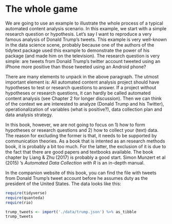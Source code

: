 # The whole game

We are going to use an example to illustrate the whole process of a typical automated content analysis scenario. In this example, we start with a simple research question or hypothesis. Let's say I want to reproduce a very famous analysis of Donald Trump's tweets. This example is very well-known in the data science scene, probably because one of the authors of the tidytext package used this example to demonstrate the power of his package (and made him on the television). The research question is very simple: are tweets from Donald Trump's twitter account tweeted using an iPhone more positive than those tweeted using an Android phone?

There are many elements to unpack in the above paragraph. The utmost important element is: All automated content analysis project should have hypotheses to test or research questions to answer. If a project without hypotheses or research questions, it can hardly be called automated content analysis (see Chapter 2 for longer discussion). Then we can think of the context we are interested to analyze (Donald Trump and his Twitter), operationalization of variables (what is positive?), data collection plan and data analysis strategy.

In this book, however, we are not going to focus on 1) how to form hypotheses or research questions and 2) how to collect your (text) data. The reason for excluding the former is that, it needs to be supported by communication theories. As a book that is intented as an research methods book, it is probably a bit too much. For the latter, the exclusion of it is due to the fact that there are good papers and textbooks available. The book chapter by Liang & Zhu (2017) is probably a good start. Simon Munzert et al (2015) 's *Automated Data Collection with R* is an in-depth manual.

In the companion website of this book, you can find the file with tweets from Donald Trump's tweet account before he assumes duty as the president of the United States. The data looks like this:

```r
require(tidyverse)
require(quanteda)
require(rio)
```

```r
trump_tweets <- import('./data/trump.json') %>% as_tibble
trump_tweets
```
